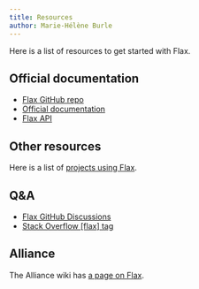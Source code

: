 ```yaml
---
title: Resources
author: Marie-Hélène Burle
---
```


:::{.def}

Here is a list of resources to get started with Flax.

:::

## Official documentation

- [Flax GitHub repo](https://github.com/google/flax)
- [Official documentation](https://flax.readthedocs.io/en/latest/index.html)
- [Flax API](https://flax.readthedocs.io/en/latest/api_reference/index.html)

## Other resources

Here is a list of [projects using Flax](https://flax.readthedocs.io/en/latest/examples/index.html).

## Q&A

- [Flax GitHub Discussions](https://github.com/google/flax/discussions)
- [Stack Overflow [flax] tag](https://stackoverflow.com/questions/tagged/flax)

## Alliance

The Alliance wiki has [a page on Flax](https://docs.alliancecan.ca/wiki/Flax).
